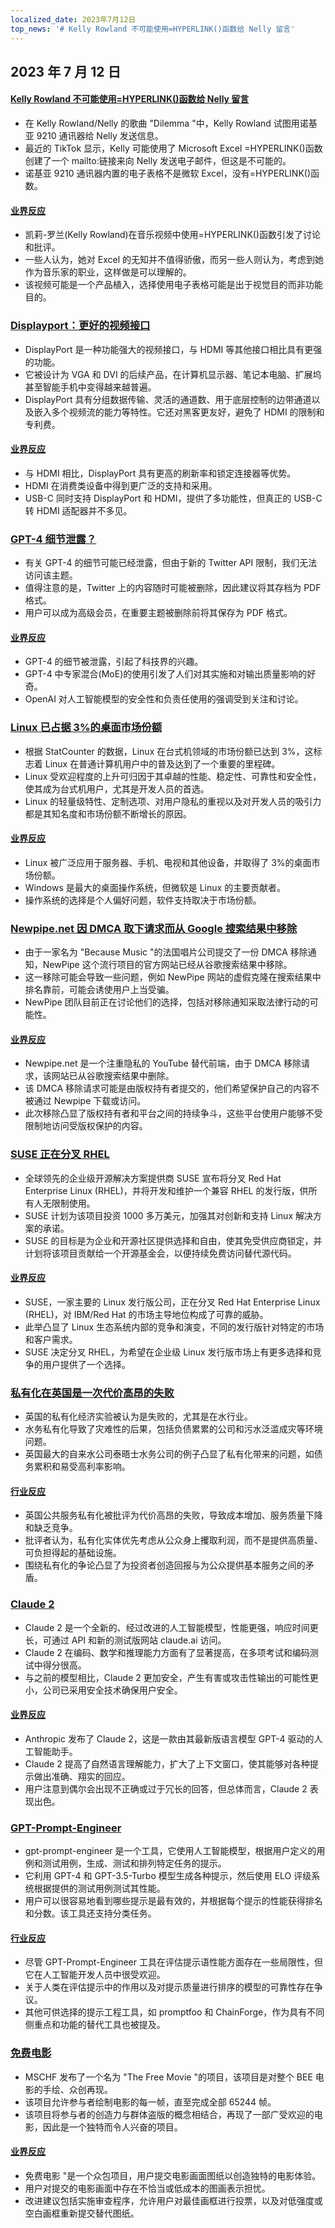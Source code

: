 ```yaml
---
localized_date: 2023年7月12日
top_news: '# Kelly Rowland 不可能使用=HYPERLINK()函数给 Nelly 留言'
---
```




<CallToAction />

<Steps>

## 2023 年 7 月 12 日

#### [Kelly Rowland 不可能使用=HYPERLINK()函数给 Nelly 留言](https://blog.jgc.org/2023/07/unfortunately-kelly-rowland-couldnt.html)

- 在 Kelly Rowland/Nelly 的歌曲 "Dilemma "中，Kelly Rowland 试图用诺基亚 9210 通讯器给 Nelly 发送信息。
- 最近的 TikTok 显示，Kelly 可能使用了 Microsoft Excel =HYPERLINK()函数创建了一个 mailto:链接来向 Nelly 发送电子邮件，但这是不可能的。
- 诺基亚 9210 通讯器内置的电子表格不是微软 Excel，没有=HYPERLINK()函数。

#### [业界反应](http://news.ycombinator.com/item?id=36686857)

- 凯莉-罗兰(Kelly Rowland)在音乐视频中使用=HYPERLINK()函数引发了讨论和批评。
- 一些人认为，她对 Excel 的无知并不值得骄傲，而另一些人则认为，考虑到她作为音乐家的职业，这样做是可以理解的。
- 该视频可能是一个产品植入，选择使用电子表格可能是出于视觉目的而非功能目的。

### [Displayport：更好的视频接口](https://hackaday.com/2023/07/11/displayport-a-better-video-interface/)

- DisplayPort 是一种功能强大的视频接口，与 HDMI 等其他接口相比具有更强的功能。
- 它被设计为 VGA 和 DVI 的后续产品，在计算机显示器、笔记本电脑、扩展坞甚至智能手机中变得越来越普遍。
- DisplayPort 具有分组数据传输、灵活的通道数、用于底层控制的边带通道以及嵌入多个视频流的能力等特性。它还对黑客更友好，避免了 HDMI 的限制和专利费。

#### [业界反应](http://news.ycombinator.com/item?id=36681814)

- 与 HDMI 相比，DisplayPort 具有更高的刷新率和锁定连接器等优势。
- HDMI 在消费类设备中得到更广泛的支持和采用。
- USB-C 同时支持 DisplayPort 和 HDMI，提供了多功能性，但真正的 USB-C 转 HDMI 适配器并不多见。

### [GPT-4 细节泄露？](https://threadreaderapp.com/thread/1678545170508267522.html)

- 有关 GPT-4 的细节可能已经泄露，但由于新的 Twitter API 限制，我们无法访问该主题。
- 值得注意的是，Twitter 上的内容随时可能被删除，因此建议将其存档为 PDF 格式。
- 用户可以成为高级会员，在重要主题被删除前将其保存为 PDF 格式。

#### [业界反应](http://news.ycombinator.com/item?id=36675934)

- GPT-4 的细节被泄露，引起了科技界的兴趣。
- GPT-4 中专家混合(MoE)的使用引发了人们对其实施和对输出质量影响的好奇。
- OpenAI 对人工智能模型的安全性和负责任使用的强调受到关注和讨论。

### [Linux 已占据 3%的桌面市场份额](https://linuxiac.com/linux-hits-3-percent-market-share/)

- 根据 StatCounter 的数据，Linux 在台式机领域的市场份额已达到 3%，这标志着 Linux 在普通计算机用户中的普及达到了一个重要的里程碑。
- Linux 受欢迎程度的上升可归因于其卓越的性能、稳定性、可靠性和安全性，使其成为台式机用户，尤其是开发人员的首选。
- Linux 的轻量级特性、定制选项、对用户隐私的重视以及对开发人员的吸引力都是其知名度和市场份额不断增长的原因。

#### [业界反应](http://news.ycombinator.com/item?id=36676103)

- Linux 被广泛应用于服务器、手机、电视和其他设备，并取得了 3%的桌面市场份额。
- Windows 是最大的桌面操作系统，但微软是 Linux 的主要贡献者。
- 操作系统的选择是个人偏好问题，软件支持取决于市场份额。

### [Newpipe.net 因 DMCA 取下请求而从 Google 搜索结果中移除](https://newpipe.net/blog/pinned/announcement/newpipe-net-dmca-google-search/)

- 由于一家名为 "Because Music "的法国唱片公司提交了一份 DMCA 移除通知，NewPipe 这个流行项目的官方网站已经从谷歌搜索结果中移除。
- 这一移除可能会导致一些问题，例如 NewPipe 网站的虚假克隆在搜索结果中排名靠前，可能会诱使用户上当受骗。
- NewPipe 团队目前正在讨论他们的选择，包括对移除通知采取法律行动的可能性。

#### [业界反应](http://news.ycombinator.com/item?id=36682509)

- Newpipe.net 是一个注重隐私的 YouTube 替代前端，由于 DMCA 移除请求，该网站已从谷歌搜索结果中删除。
- 该 DMCA 移除请求可能是由版权持有者提交的，他们希望保护自己的内容不被通过 Newpipe 下载或访问。
- 此次移除凸显了版权持有者和平台之间的持续争斗，这些平台使用户能够不受限制地访问受版权保护的内容。

### [SUSE 正在分叉 RHEL](https://www.suse.com/news/SUSE-Preserves-Choice-in-Enterprise-Linux/)

- 全球领先的企业级开源解决方案提供商 SUSE 宣布将分叉 Red Hat Enterprise Linux (RHEL)，并将开发和维护一个兼容 RHEL 的发行版，供所有人无限制使用。
- SUSE 计划为该项目投资 1000 多万美元，加强其对创新和支持 Linux 解决方案的承诺。
- SUSE 的目标是为企业和开源社区提供选择和自由，使其免受供应商锁定，并计划将该项目贡献给一个开源基金会，以便持续免费访问替代源代码。

#### [业界反应](http://news.ycombinator.com/item?id=36678079)

- SUSE，一家主要的 Linux 发行版公司，正在分叉 Red Hat Enterprise Linux (RHEL)，对 IBM/Red Hat 的市场主导地位构成了可靠的威胁。
- 此举凸显了 Linux 生态系统内部的竞争和演变，不同的发行版针对特定的市场和客户需求。
- SUSE 决定分叉 RHEL，为希望在企业级 Linux 发行版市场上有更多选择和竞争的用户提供了一个选择。

### [私有化在英国是一次代价高昂的失败](https://www.economist.com/by-invitation/2023/07/10/mathew-lawrence-on-why-privatisation-has-been-a-costly-failure-in-britain)

- 英国的私有化经济实验被认为是失败的，尤其是在水行业。
- 水务私有化导致了灾难性的后果，包括负债累累的公司和污水泛滥成灾等环境问题。
- 英国最大的自来水公司泰晤士水务公司的例子凸显了私有化带来的问题，如债务累积和易受高利率影响。

#### [行业反应](http://news.ycombinator.com/item?id=36678375)

- 英国公共服务私有化被批评为代价高昂的失败，导致成本增加、服务质量下降和缺乏竞争。
- 批评者认为，私有化实体优先考虑从公众身上攫取利润，而不是提供高质量、可负担得起的基础设施。
- 围绕私有化的争论凸显了为投资者创造回报与为公众提供基本服务之间的矛盾。

### [Claude 2](https://www.anthropic.com/index/claude-2)

- Claude 2 是一个全新的、经过改进的人工智能模型，性能更强，响应时间更长，可通过 API 和新的测试版网站 claude.ai 访问。
- Claude 2 在编码、数学和推理能力方面有了显著提高，在多项考试和编码测试中得分很高。
- 与之前的模型相比，Claude 2 更加安全，产生有害或攻击性输出的可能性更小，公司已采用安全技术确保用户安全。

#### [业界反应](http://news.ycombinator.com/item?id=36680755)

- Anthropic 发布了 Claude 2，这是一款由其最新版语言模型 GPT-4 驱动的人工智能助手。
- Claude 2 提高了自然语言理解能力，扩大了上下文窗口，使其能够对各种提示做出准确、翔实的回应。
- 用户注意到偶尔会出现不正确或过于冗长的回答，但总体而言，Claude 2 表现出色。

### [GPT-Prompt-Engineer](https://github.com/mshumer/gpt-prompt-engineer)

- gpt-prompt-engineer 是一个工具，它使用人工智能模型，根据用户定义的用例和测试用例，生成、测试和排列特定任务的提示。
- 它利用 GPT-4 和 GPT-3.5-Turbo 模型生成各种提示，然后使用 ELO 评级系统根据提供的测试用例测试其性能。
- 用户可以很容易地看到哪些提示是最有效的，并根据每个提示的性能获得排名和分数。该工具还支持分类任务。

#### [行业反应](http://news.ycombinator.com/item?id=36677034)

- 尽管 GPT-Prompt-Engineer 工具在评估提示语性能方面存在一些局限性，但它在人工智能开发人员中很受欢迎。
- 关于人类在评估提示中的作用以及对提示质量进行排序的模型的可靠性存在争议。
- 其他可供选择的提示工程工具，如 promptfoo 和 ChainForge，作为具有不同侧重点和功能的替代工具也被提及。

### [免费电影](https://thefreemovie.buzz/)

- MSCHF 发布了一个名为 "The Free Movie "的项目，该项目是对整个 BEE 电影的手绘、众创再现。
- 该项目允许参与者绘制电影的每一帧，直至完成全部 65244 帧。
- 该项目将参与者的创造力与群体盗版的概念相结合，再现了一部广受欢迎的电影，因此是一个独特而令人兴奋的项目。

#### [业界反应](http://news.ycombinator.com/item?id=36687399)

- 免费电影 "是一个众包项目，用户提交电影画面图纸以创造独特的电影体验。
- 用户对提交的电影画面中存在不恰当或低成本的图画表示担忧。
- 改进建议包括实施审查程序，允许用户对最佳画框进行投票，以及对低强度或空白画框重新提交替代图纸。

</Steps>
